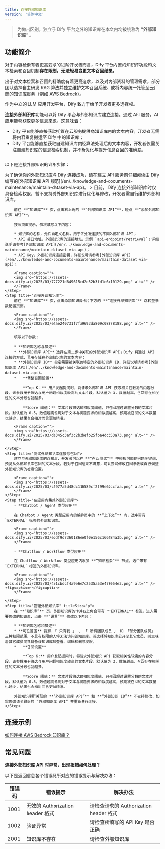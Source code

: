 ```yaml
---
title: 连接外部知识库
version: '简体中文'
---
```


> 为做出区别，独立于 Dify 平台之外的知识库在本文内均被统称为 **“外部知识库”** 。

## 功能简介

对于内容检索有着更高要求的进阶开发者而言，Dify 平台内置的知识库功能和文本检索和召回机制**存在限制，无法轻易变更文本召回结果。**

出于对文本检索和召回的精确度有着更高追求，以及对内部资料的管理需求，部分团队选择自主研发 RAG 算法并独立维护文本召回系统、或将内容统一托管至云厂商的知识库服务（例如 [AWS Bedrock](https://aws.amazon.com/bedrock/)）。

作为中立的 LLM 应用开发平台，Dify 致力于给予开发者更多选择权。

**连接外部知识库**功能可以将 Dify 平台与外部知识库建立连接。通过 API 服务，AI 应用能够获取更多信息来源。这意味着：

* Dify 平台能够直接获取托管在云服务提供商知识库内的文本内容，开发者无需将内容重复搬运至 Dify 中的知识库；
* Dify 平台能够直接获取自建知识库内经算法处理后的文本内容，开发者仅需关注自建知识库的信息检索机制，并不断优化与提升信息召回的准确度。

<Frame caption="外部知识库连接原理">
  <img src="https://assets-docs.dify.ai/2025/03/f5fb91d18740c1e2d3938d4d106c4d3c.png" alt="" />
</Frame>

以下是连接外部知识的详细步骤：

<Steps>
    <Step title="建立符合要求的外部知识库 API" titleSize="h2" >
        为了确保你的外部知识库与 Dify 连接成功，请在建立 API 服务前仔细阅读由 Dify 编写的[外部知识库 API 规范](/en/../knowledge-and-documents-maintenance/maintain-dataset-via-api)。
    </Step>
    <Step title="关联外部知识库">
        > 目前， Dify 连接外部知识库时仅具备检索权限，暂不支持对外部知识库进行优化与修改，开发者需自行维护外部知识库。

        前往 **“知识库”** 页，点击右上角的 **“外部知识库 API”**，轻点 **“添加外部知识库 API”**。

        按照页面提示，依次填写以下内容：

        * 知识库的名称，允许自定义名称，用于区分所连接的不同外部知识 API；
        * API 接口地址，外部知识库的连接地址，示例 `api-endpoint/retrieval`；详细说明请参考[外部知识库 API](/en/../knowledge-and-documents-maintenance/maintain-dataset-via-api)；
        * API Key，外部知识库连接密钥，详细说明请参考[外部知识库 API](/en/../knowledge-and-documents-maintenance/maintain-dataset-via-api)；

        <Frame caption="">
        <img src="https://assets-docs.dify.ai/2025/03/727221d849615cd2e52b3fd1e6c10129.png" alt="" />
        </Frame>  
    </Step>
    <Step title="连接外部知识库">
        前往 **“知识库”** 页，点击添加知识库卡片下方的 **“连接外部知识库”** 跳转至参数配置页面。

        <Frame caption="">
        <img src="https://assets-docs.dify.ai/2025/03/efae240731f7fa9693da809c08878188.png" alt="" />
        </Frame>  

        填写以下参数：

        * **知识库名称与描述**
        * **外部知识库 API** 选择在第二步中关联的外部知识库 API；Dify 将通过 API 连接的方式，调用存储在外部知识库的文本内容；
        * **外部知识库 ID** 指定需要被关联的特定的外部知识库 ID，详细说明请参考[外部知识库 API](/en/../knowledge-and-documents-maintenance/maintain-dataset-via-api)。
        *   **调整召回设置**

            **Top K：** 用户发起提问时，将请求外部知识 API 获取相关性较高的内容分段。该参数用于筛选与用户问题相似度较高的文本片段。默认值为 3，数值越高，召回存在相关性的文本分段也就越多。

            **Score 阈值：** 文本片段筛选的相似度阈值，只召回超过设置分数的文本片段，默认值为 0.5。数值越高说明对于文本与问题要求的相似度越高，预期被召回的文本数量也越少，结果也会相对而言更加精准。

        <Frame caption="">
        <img src="https://assets-docs.dify.ai/2025/03/d6345c3af3c2b3befb25fba4dc553a73.png" alt="" />
        </Frame>

    </Step>
    <Step title="测试外部知识库连接与召回">
        建立与外部知识库的连接后，开发者可以在 **“召回测试”** 中模拟可能的问题关键词，预览从外部知识库召回的文本分段。若对于召回结果不满意，可以尝试修改召回参数或自行调整外部知识库的检索设置。

        <Frame caption="">
        <img src="https://assets-docs.dify.ai/2025/03/c5977a5d48dc116589cf2f99e67ccfaa.png" alt="" />
        </Frame>
    </Step>
    <Step title="在应用内集成外部知识库">
        - **Chatbot / Agent 类型应用**

        在 Chatbot / Agent 类型应用内的编排页中的 **“上下文”** 内，选中带有 `EXTERNAL` 标签的外部知识库。

        <Frame caption="">
        <img src="https://assets-docs.dify.ai/2025/03/e7df9d7360186ee0f0e156c166f84a3b.png" alt="" />
        </Frame>

        - **Chatflow / Workflow 类型应用**

        在 Chatflow / Workflow 类型应用内添加 **“知识检索”** 节点，选中带有 `EXTERNAL` 标签的外部知识库。

        <Frame caption="">
        <img src="https://assets-docs.dify.ai/2025/03/4e1cbdcf4a9e6e7c2535a53e478054e3.png" alt="" /><figcaption></figcaption>
        </Frame>  

    </Step>
    <Step title="管理外部知识库" titleSize="p">
        在 **“知识库”** 页，外部知识库的卡片右上角会带有 **EXTERNAL** 标签。进入需要修改的知识库，点击 **“设置”** 修改以下内容：

        * **知识库名称和描述**
        * **可见范围** 提供 「 只有我 」 、 「 所有团队成员 」 和 「部分团队成员」 三种权限范围。不具有权限的人将无法访问该知识库。若选择将知识库公开至其它成员，则意味着其它成员同样具备该知识库的查看、编辑和删除权限。
        *   **召回设置**

            **Top K:** 用户发起提问时，将请求外部知识 API 获取相关性较高的内容分段。该参数用于筛选与用户问题相似度较高的文本片段。默认值为 3，数值越高，召回存在相关性的文本分段也就越多。

            **Score 阈值：** 文本片段筛选的相似度阈值，只召回超过设置分数的文本片段，默认值为 0.5。数值越高说明对于文本与问题要求的相似度越高，预期被召回的文本数量也越少，结果也会相对而言更加精准。

        外部知识库所关联的 **“外部知识库 API”** 和 **“外部知识 ID”** 不支持修改，如需修改请关联新的 “外部知识库 API” 并重新进行连接。
    </Step>
</Steps>

## 连接示例

[如何连接 AWS Bedrock 知识库？](/zh-hans/learn-more/use-cases/how-to-connect-aws-bedrock)

## 常见问题

**连接外部知识库 API 时异常，出现报错如何处理？**

以下是返回信息各个错误码所对应的错误提示与解决办法：

| 错误码  | 错误提示                        | 解决办法                           |
| ---- | --------------------------- | ------------------------------ |
| 1001 | 无效的 Authorization header 格式 | 请检查请求的 Authorization header 格式 |
| 1002 | 验证异常                        | 请检查所填写的 API Key 是否正确           |
| 2001 | 知识库不存在                      | 请检查外部知识库                       |
